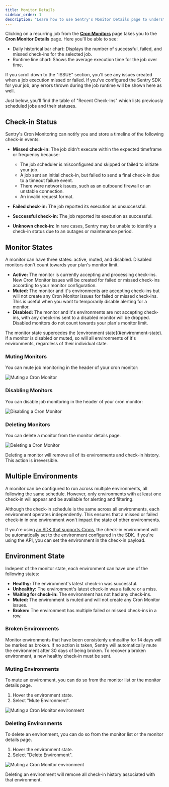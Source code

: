 ```yaml
---
title: Monitor Details
sidebar_order: 1
description: "Learn how to use Sentry's Monitor Details page to understand your recurring job's overall health."
---
```


Clicking on a recurring job from the [**Cron Monitors**](https://sentry.io/orgredirect/organizations/:orgslug/crons/) page takes you to the **Cron Monitor Details** page. Here you'll be able to see:
- Daily historical bar chart: Displays the number of successful, failed, and missed check-ins for the selected job.
- Runtime line chart: Shows the average execution time for the job over time.

If you scroll down to the "ISSUE" section, you'll see any issues created when a job execution missed or failed. If you've configured the Sentry SDK for your job, any errors thrown during the job runtime will be shown here as well.

Just below, you'll find the table of "Recent Check-Ins" which lists previously scheduled jobs and their statuses.

<Arcade src="https://demo.arcade.software/7XmPfL0l2pp6KmBUXwMc?embed" />

## Check-in Status

Sentry's Cron Monitoring can notify you and store a timeline of the following check-in events:

- **Missed check-in:** The job didn't execute within the expected timeframe or frequency because:
  - The job scheduler is misconfigured and skipped or failed to initiate your job.
  -  A job sent an initial check-in, but failed to send a final check-in due to a timeout failure event.
  - There were network issues, such as an outbound firewall or an unstable connection.
  - An invalid request format.
  
- **Failed check-in:** The job reported its execution as unsuccessful.
- **Successful check-in:** The job reported its execution as successful.
- **Unknown check-in:** In rare cases, Sentry may be unable to identify a check-in status due to an outages or maintenance period.


## Monitor States

A monitor can have three states: active, muted, and disabled. Disabled monitors don't count towards your plan's monitor limit.

- **Active:** The monitor is currently accepting and processing check-ins. New Cron Monitor issues will be created for failed or missed check-ins according to your monitor configuration.
- **Muted:** The monitor and it's environments are accepting check-ins but will not create any Cron Monitor issues for failed or missed check-ins. This is useful when you want to temporarily disable alerting for a monitor.
- **Disabled:** The monitor and it's environments are not accepting check-ins, with any check-ins sent to a disabled monitor will be dropped. Disabled monitors do not count towards your plan's monitor limit.

<Alert level="info" title="Note">
  The monitor state supercedes the [environment state](#environment-state). If a
  monitor is disabled or muted, so will all environments of it's environments,
  regardless of their individual state.
</Alert>

### Muting Monitors

You can mute job monitoring in the header of your cron monitor:

![Muting a Cron Monitor](./img/muting-monitor.png)

### Disabling Monitors

You can disable job monitoring in the header of your cron monitor:

![Disabling a Cron Monitor](./img/disabling-monitor.png)

### Deleting Monitors

You can delete a monitor from the monitor details page.

![Deleting a Cron Monitor](./img/deleting-monitor.png)

<Alert level="danger" title="Caution">
  Deleting a monitor will remove all of its environments and check-in history.
  This action is irreversible.
</Alert>

## Multiple Environments

A monitor can be configured to run across multiple environments, all following the same schedule. However, only environments with at least one check-in will appear and be available for alerting and filtering.

Although the check-in schedule is the same across all environments, each environment operates independently. This ensures that a missed or failed check-in in one environment won't impact the state of other environments.

If you're using [an SDK that supports Crons](/product/crons/getting-started/), the check-in environment will be automatically set to the environment configured in the SDK. If you're using the API, you can set the environment in the check-in payload.

## Environment State

Indepent of the monitor state, each environment can have one of the following states:

- **Healthy:** The environment's latest check-in was successful.
- **Unhealthy:** The environment's latest check-in was a failure or a miss.
- **Waiting for check-in:** The environment has not had any check-ins.
- **Muted:** The environment is muted and will not create any Cron Monitor issues.
- **Broken:** The environment has multiple failed or missed check-ins in a row.

### Broken Environments

Monitor environments that have been consistenly unhealthy for 14 days will be marked as broken. If no action is taken, Sentry will automatically mute the environment after 30 days of being broken. To recover a broken environment, a new healthy check-in must be sent.

### Muting Environments

To mute an environment, you can do so from the monitor list or the monitor details page.

1. Hover the environment state.
2. Select "Mute Environment".

![Muting a Cron Monitor environment](./img/muting-environment.png)

### Deleting Environments

To delete an environment, you can do so from the monitor list or the monitor details page.

1. Hover the environment state.
2. Select "Delete Environment".

![Muting a Cron Monitor environment](./img/deleting-environment.png)

<Alert level="danger" title="Caution">
  Deleting an environment will remove all check-in history associated with that
  environment.
</Alert>

